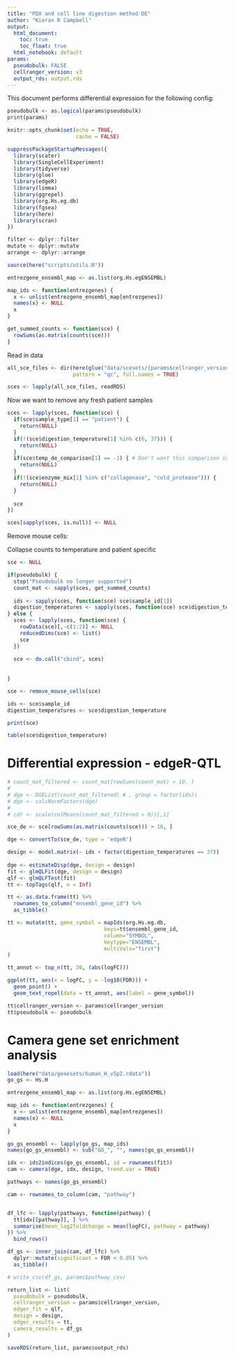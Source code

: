 ```yaml
---
title: "PDX and cell line digestion method DE"
author: "Kieran R Campbell"
output:
  html_document: 
    toc: true
    toc_float: true
  html_notebook: default
params:
  pseudobulk: FALSE
  cellranger_version: v3
  output_rds: output.rds
---
```


This document performs differential expression for the following config:

```r
pseudobulk <- as.logical(params$pseudobulk)
print(params)
```



```r
knitr::opts_chunk$set(echo = TRUE,
                      cache = FALSE)

suppressPackageStartupMessages({
  library(scater)
  library(SingleCellExperiment)
  library(tidyverse)
  library(glue)
  library(edgeR)
  library(limma)
  library(ggrepel)
  library(org.Hs.eg.db)
  library(fgsea)
  library(here)
  library(scran)
})

filter <- dplyr::filter
mutate <- dplyr::mutate
arrange <- dplyr::arrange

source(here("scripts/utils.R"))
```

```r
entrezgene_ensembl_map <- as.list(org.Hs.egENSEMBL)

map_ids <- function(entrezgenes) {
  x <- unlist(entrezgene_ensembl_map[entrezgenes])
  names(x) <- NULL
  x
}

get_summed_counts <- function(sce) {
  rowSums(as.matrix(counts(sce)))
}
```



Read in data

```r
all_sce_files <- dir(here(glue("data/scesets/{params$cellranger_version}/")),
                     pattern = "qc", full.names = TRUE)

sces <- lapply(all_sce_files, readRDS)
```

Now we want to remove any fresh patient samples

```r
sces <- lapply(sces, function(sce) {
  if(sce$sample_type[1] == "patient") {
    return(NULL)
  }
  if(!(sce$digestion_temperature[1] %in% c(6, 37))) {
    return(NULL)
  }
  if(sce$temp_de_comparison[1] == -1) { # Don't want this comparison in
    return(NULL)
  }
  if(!(sce$enzyme_mix[1] %in% c("collagenase", "cold_protease"))) {
    return(NULL)
  }
  
  sce
})

sces[sapply(sces, is.null)] <- NULL
```


Remove mouse cells:



Collapse counts to temperature and patient specific


```r

sce <- NULL

if(pseudobulk) {
  stop("Pseudobulk no longer supported")
  count_mat <- sapply(sces, get_summed_counts)
  
  ids <- sapply(sces, function(sce) sce$sample_id[1])
  digestion_temperatures <- sapply(sces, function(sce) sce$digestion_temperature[1])
} else {
  sces <- lapply(sces, function(sce) {
    rowData(sce)[,-c(1:2)] <- NULL
    reducedDims(sce) <- list()
    sce
  })
  
  sce <- do.call("cbind", sces)
  
  
}
```


```r
sce <- remove_mouse_cells(sce)
```

```r

ids <- sce$sample_id
digestion_temperatures <- sce$digestion_temperature
```


```r
print(sce)
```

```r
table(sce$digestion_temperature)
```




# Differential expression - edgeR-QTL

```r
# count_mat_filtered <- count_mat[rowSums(count_mat) > 10, ]
# 
# dge <- DGEList(count_mat_filtered) # , group = factor(ids))
# dge <- calcNormFactors(dge)
# 
# cdr <- scale(colMeans(count_mat_filtered > 0))[,1]

sce_de <- sce[rowSums(as.matrix(counts(sce))) > 10, ]

dge <- convertTo(sce_de, type = 'edgeR')

design <- model.matrix(~ ids + factor(digestion_temperatures == 37))
  
dge <- estimateDisp(dge, design = design)
fit <- glmQLFit(dge, design = design)
qlf <- glmQLFTest(fit)
tt <- topTags(qlf, n = Inf)
```

```r
tt <- as.data.frame(tt) %>% 
  rownames_to_column("ensembl_gene_id") %>% 
  as_tibble()
```



```r
tt <- mutate(tt, gene_symbol = mapIds(org.Hs.eg.db,
                               keys=tt$ensembl_gene_id,
                               column="SYMBOL",
                               keytype="ENSEMBL",
                               multiVals="first")
)
```



```r
tt_annot <- top_n(tt, 30, (abs(logFC)))
```

```r
ggplot(tt, aes(x = logFC, y = -log10(FDR))) +
  geom_point() +
  geom_text_repel(data = tt_annot, aes(label = gene_symbol))
```



```r
tt$cellranger_version <- params$cellranger_version
tt$pseudobulk <- pseudobulk
```



# Camera gene set enrichment analysis


```r
load(here("data/genesets/human_H_v5p2.rdata"))
go_gs <- Hs.H

entrezgene_ensembl_map <- as.list(org.Hs.egENSEMBL)

map_ids <- function(entrezgenes) {
  x <- unlist(entrezgene_ensembl_map[entrezgenes])
  names(x) <- NULL
  x
}
```

```r
go_gs_ensembl <- lapply(go_gs, map_ids)
names(go_gs_ensembl) <- sub("GO_", "", names(go_gs_ensembl))

idx <- ids2indices(go_gs_ensembl, id = rownames(fit))
cam <- camera(dge, idx, design, trend.var = TRUE)
```


```r
pathways <- names(go_gs_ensembl)

cam <- rownames_to_column(cam, "pathway")


df_lfc <- lapply(pathways, function(pathway) {
  tt[idx[[pathway]], ] %>% 
  summarise(mean_log2foldchange = mean(logFC), pathway = pathway)
}) %>% 
  bind_rows()

df_gs <- inner_join(cam, df_lfc) %>% 
  dplyr::mutate(significant = FDR < 0.05) %>% 
  as_tibble()

# write_csv(df_gs, params$pathway_csv)
```

```r
return_list <- list(
  pseudobulk = pseudobulk,
  cellranger_version = params$cellranger_version,
  edger_fit = qlf,
  design = design,
  edger_results = tt,
  camera_results = df_gs
)

saveRDS(return_list, params$output_rds)

```

